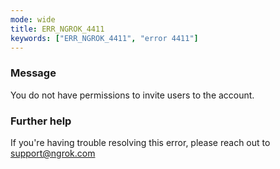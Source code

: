 ```yaml
---
mode: wide
title: ERR_NGROK_4411
keywords: ["ERR_NGROK_4411", "error 4411"]
---
```



### Message

You do not have permissions to invite users to the account.

<ErrorDetails />

### Further help

If you're having trouble resolving this error, please reach out to [support@ngrok.com](mailto:support@ngrok.com?subject=Help%20with%20ERR_NGROK_4411)
